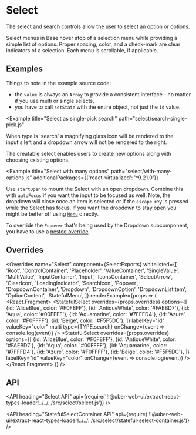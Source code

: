 <!--
Copyright (c) 2018-2019 Uber Technologies, Inc.

This source code is licensed under the MIT license found in the
LICENSE file in the root directory of this source tree.
-->





# Select

The select and search controls allow the user to select an option or options.

Select menus in Base hover atop of a selection menu while providing a simple list of options.
Proper spacing, color, and a check-mark are clear indicators of a selection. Each menu is
scrollable, if applicable.

## Examples

<Example title="Select basic usage" path="select/controlled.js">
  <SelectControlled />
</Example>

Things to note in the example source code:

- the `value` is always an `Array` to provide a consistent interface - no matter if you use multi or single selects,
- you have to call `setState` with the entire object, not just the `id` value.

<Example
  title="Select as single-pick search"
  path="select/search-single-pick.js"
>
  <SelectSinglePickSearch />
</Example>

When type is 'search' a magnifying glass icon will be rendered to the input's left and a dropdown
arrow will not be rendered to the right.

<Example title="Select with custom labels" path="select/label.js">
  <SelectLabel />
</Example>

<Example title="Select creatable" path="select/creatable.js">
  <SelectCreatable />
</Example>

The creatable select enables users to create new options along with choosing
existing options.

<Example title="Select as multi-pick search" path="select/search-multi-pick.js">
  <SelectMultiPickSearch />
</Example>

<Example title="Select creatable multi-pick" path="select/creatable-multi.js">
  <SelectCreatableMulti />
</Example>

<Example title="Select sizes" path="select/sizes.js">
  <SelectSizes />
</Example>

<Example title="Select similar to native select" path="select/native.js">
  <SelectNative />
</Example>

<Example title="Select uncontrolled example" path="select/uncontrolled.js">
  <SelectUncontrolled />
</Example>

<Example
  title="Select with many options"
  path="select/with-many-options.js"
  additionalPackages={{'react-virtualized': '^9.21.0'}}
>
  <SelectWithManyOptions />
</Example>

<Example title="Select in a modal dialog" path="select/in-modal.js">
  <SelectInModal />
</Example>

<Example title="Select with open dropdown" path="select/open.js">
  <SelectOpen />
</Example>

Use `startOpen` to mount the Select with an open dropdown.
Combine this with `autoFocus` if you want the input to be focused as well.
Note, the dropdown will close once an item is selected or if the `escape` key is pressed while the Select has focus.
If you want the dropdown to stay open you might be better off using [`Menu`](/components/menu) directly.

<Example title="Select with overridden menu" path="select/overridden.js">
  <SelectOverridden />
</Example>

<Example title="Select dropdown overrides" path="select/overridden-dropdown.js">
  <SelectOverriddenDropdown />
</Example>

To override the `Popover` that's being used by the Dropdown subcomponent, you have to use a [nested override](/guides/understanding-overrides/#override-nested-components).

## Overrides

<Overrides
  name="Select"
  component={SelectExports}
  whitelisted={[
    'Root',
    'ControlContainer',
    'Placeholder',
    'ValueContainer',
    'SingleValue',
    'MultiValue',
    'InputContainer',
    'Input',
    'IconsContainer',
    'SelectArrow',
    'ClearIcon',
    'LoadingIndicator',
    'SearchIcon',
    'Popover',
    'DropdownContainer',
    'Dropdown',
    'DropdownOption',
    'DropdownListItem',
    'OptionContent',
    'StatefulMenu',
  ]}
  renderExample={props => (
    <React.Fragment>
      <StatefulSelect
        overrides={props.overrides}
        options={[
          {id: 'AliceBlue', color: '#F0F8FF'},
          {id: 'AntiqueWhite', color: '#FAEBD7'},
          {id: 'Aqua', color: '#00FFFF'},
          {id: 'Aquamarine', color: '#7FFFD4'},
          {id: 'Azure', color: '#F0FFFF'},
          {id: 'Beige', color: '#F5F5DC'},
        ]}
        labelKey="id"
        valueKey="color"
        multi
        type={TYPE.search}
        onChange={event => console.log(event)}
      />
      <Block marginTop="scale800">
        <StatefulSelect
          overrides={props.overrides}
          options={[
            {id: 'AliceBlue', color: '#F0F8FF'},
            {id: 'AntiqueWhite', color: '#FAEBD7'},
            {id: 'Aqua', color: '#00FFFF'},
            {id: 'Aquamarine', color: '#7FFFD4'},
            {id: 'Azure', color: '#F0FFFF'},
            {id: 'Beige', color: '#F5F5DC'},
          ]}
          labelKey="id"
          valueKey="color"
          onChange={event => console.log(event)}
        />
      </Block>
    </React.Fragment>
  )}
/>

## API

<API
  heading="Select API"
  api={require('!!@uber-web-ui/extract-react-types-loader!../../../src/select/select.js')}
/>

<API
  heading="StatefulSelectContainer API"
  api={require('!!@uber-web-ui/extract-react-types-loader!../../../src/select/stateful-select-container.js')}
/>
